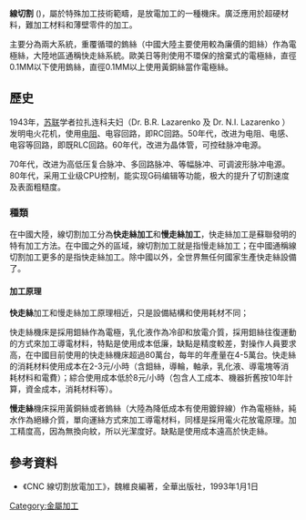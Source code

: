 {{multiple issues|
{{copyedit|time=2014-04-21T14:28:48+00:00}}
{{review|time=2014-04-21T14:28:48+00:00}}
{{unreferenced|time=2014-04-21T14:28:48+00:00}}
}}

'''線切割''' ({{lang-en|Wire Electrical Discharge Machining，簡写Wire EDM或WEDM}})，屬於特殊加工技術範疇，是放電加工的一種機床。廣泛應用於超硬材料，難加工材料和薄壁零件的加工。

主要分為兩大系統，重覆循環的鎢絲（中國大陸主要使用較為廉價的鉬絲）作為電極絲，大陸地區通稱快走絲系統。歐美日等則使用不環保的捨棄式的電極絲，直徑0.1MM以下使用鎢絲，直徑0.1MM以上使用黃銅絲當作電極絲。

== 歷史 ==
1943年，[[苏联|苏联]]学者拉扎连科夫妇（Dr. B.R. Lazarenko 及 Dr. N.I. Lazarenko ）发明电火花机，使用[[电阻|电阻]]、电容回路，即RC回路。50年代，改进为电阻、电感、电容等回路，即既RLC回路。60年代，改进为晶体管，可控硅脉冲电源。

70年代，改进为高低压复合脉冲、多回路脉冲、等幅脉冲、可调波形脉冲电源。80年代，采用工业级CPU控制，能实现G码编辑等功能，极大的提升了切割速度及表面粗糙度。

=== 種類 ===

在中國大陸，線切割加工分為'''快走絲加工'''和'''慢走絲加工'''，快走絲加工是蘇聯發明的特有加工方法。在中國之外的區域，線切割加工就是指慢走絲加工；在中國通稱線切割加工更多的是指快走絲加工。除中國以外，全世界無任何國家生產快走絲設備了。

==== 加工原理 ====

'''快走絲'''加工和慢走絲加工原理相近，只是設備結構和使用耗材不同；

快走絲機床是採用鉬絲作為電極，乳化液作為冷卻和放電介質，採用鉬絲往復運動的方式來加工導電材料，特點是使用成本低廉，缺點是精度較差，對操作人員要求高，在中國目前使用的快走絲機床超過80萬台，每年的年產量在4-5萬台。快走絲的消耗材料使用成本在2-3元/小時（含鉬絲，導輪，軸承，乳化液、導電塊等消耗材料和電費）；綜合使用成本低於8元/小時（包含人工成本、機器折舊按10年計算，資金成本，消耗材料等）。

'''慢走絲'''機床採用黃銅絲或者鎢絲（大陸為降低成本有使用鍍鋅線）作為電極絲，純水作為絕緣介質，單向運絲方式來加工導電材料，同樣是採用電火花放電原理。加工精度高，因為無換向紋，所以光潔度好。缺點是使用成本遠高於快走絲。

== 參考資料 ==
{{reflist|2}}

*《CNC 線切割放電加工》，魏維良編著，全華出版社，1993年1月1日


[[Category:金屬加工|Category:金屬加工]]